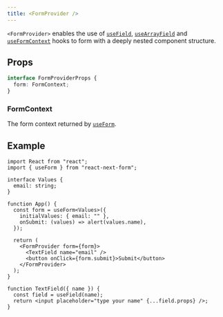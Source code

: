 ```yaml
---
title: <FormProvider />
---
```



`<FormProvider>` enables the use of [`useField`](use-field), [`useArrayField`](use-array-field)
and [`useFormContext`](use-form-context) hooks to form with a deeply nested component structure.

## Props

```ts
interface FormProviderProps {
  form: FormContext;
}
```

### FormContext

The form context returned by [`useForm`](use-form).

## Example

```tsx
import React from "react";
import { useForm } from "react-next-form";

interface Values {
  email: string;
}

function App() {
  const form = useForm<Values>({
    initialValues: { email: "" },
    onSubmit: (values) => alert(values.name),
  });

  return (
    <FormProvider form={form}>
      <TextField name="email" />
      <button onClick={form.submit}>Submit</button>
    </FormProvider>
  );
}

function TextField({ name }) {
  const field = useField(name);
  return <input placeholder="type your name" {...field.props} />;
}
```
